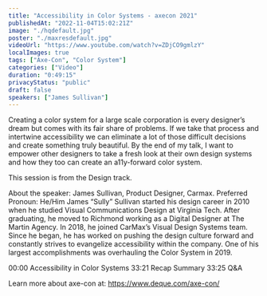 ```yaml
---
title: "Accessibility in Color Systems - axecon 2021"
publishedAt: "2022-11-04T15:02:21Z"
image: "./hqdefault.jpg"
poster: "./maxresdefault.jpg"
videoUrl: "https://www.youtube.com/watch?v=ZDjCO9gmlzY"
localImages: true
tags: ["Axe-Con", "Color System"]
categories: ["Video"]
duration: "0:49:15"
privacyStatus: "public"
draft: false
speakers: ["James Sullivan"]
---
```


Creating a color system for a large scale corporation is every designer’s dream but comes with its fair share of problems. If we take that process and intertwine accessibility we can eliminate a lot of those difficult decisions and create something truly beautiful. By the end of my talk, I want to empower other designers to take a fresh look at their own design systems and how they too can create an a11y-forward color system.

This session is from the Design track.

About the speaker:
James Sullivan, Product Designer, Carmax.
Preferred Pronoun: He/Him
James “Sully” Sullivan started his design career in 2010 when he studied Visual Communications Design at Virginia Tech. After graduating, he moved to Richmond working as a Digital Designer at The Martin Agency. In 2018, he joined CarMax’s Visual Design Systems team. Since he began, he has worked on pushing the design culture forward and constantly strives to evangelize accessibility within the company. One of his largest accomplishments was overhauling the Color System in 2019.

00:00 Accessibility in Color Systems
33:21 Recap Summary
33:25 Q&A

Learn more about axe-con at: https://www.deque.com/axe-con/
